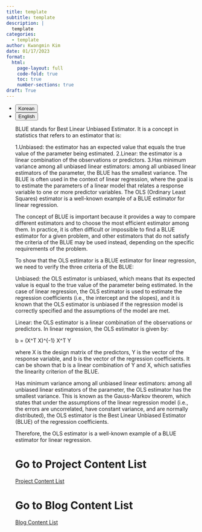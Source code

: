 ```yaml
---
title: template
subtitle: template
description: |
  template
categories:
  - template
author: Kwangmin Kim
date: 01/17/2023
format: 
  html:
    page-layout: full
    code-fold: true
    toc: true
    number-sections: true
draft: True
---
```


<ul class="nav nav-pills" id="language-tab" role="tablist">
  <li class="nav-item" role="presentation">
    <button class="nav-link active" id="Korean-tab" data-bs-toggle="tab" data-bs-target="#Korean" type="button" role="tab" aria-controls="Korean" aria-selected="true">Korean</button>
  </li>
  <li class="nav-item" role="presentation">
    <button class="nav-link" id="English-tab" data-bs-toggle="tab" data-bs-target="#English" type="button" role="tab" aria-controls="knitr" aria-selected="false">English</button>
  </li>

<div class="tab-content" id="language-tabcontent">

<div class="tab-pane fade  show active" id="Korean" role="tabpanel" aria-labelledby="Korean-tab">

::: {#Korean .tab-pane .fade .show .active role="tabpanel" aria-labelledby="Korean-tab"}

BLUE stands for Best Linear Unbiased Estimator. It is a concept in statistics that refers to an estimator that is:

1.Unbiased: the estimator has an expected value that equals the true value of the parameter being estimated.
2.Linear: the estimator is a linear combination of the observations or predictors.
3.Has minimum variance among all unbiased linear estimators: among all unbiased linear estimators of the parameter, the BLUE has the smallest variance.
The BLUE is often used in the context of linear regression, where the goal is to estimate the parameters of a linear model that relates a response variable to one or more predictor variables. The OLS (Ordinary Least Squares) estimator is a well-known example of a BLUE estimator for linear regression.

The concept of BLUE is important because it provides a way to compare different estimators and to choose the most efficient estimator among them. In practice, it is often difficult or impossible to find a BLUE estimator for a given problem, and other estimators that do not satisfy the criteria of the BLUE may be used instead, depending on the specific requirements of the problem.

To show that the OLS estimator is a BLUE estimator for linear regression, we need to verify the three criteria of the BLUE:

Unbiased: the OLS estimator is unbiased, which means that its expected value is equal to the true value of the parameter being estimated. In the case of linear regression, the OLS estimator is used to estimate the regression coefficients (i.e., the intercept and the slopes), and it is known that the OLS estimator is unbiased if the regression model is correctly specified and the assumptions of the model are met.

Linear: the OLS estimator is a linear combination of the observations or predictors. In linear regression, the OLS estimator is given by:

b = (X^T X)^{-1} X^T Y

where X is the design matrix of the predictors, Y is the vector of the response variable, and b is the vector of the regression coefficients. It can be shown that b is a linear combination of Y and X, which satisfies the linearity criterion of the BLUE.

Has minimum variance among all unbiased linear estimators: among all unbiased linear estimators of the parameter, the OLS estimator has the smallest variance. This is known as the Gauss-Markov theorem, which states that under the assumptions of the linear regression model (i.e., the errors are uncorrelated, have constant variance, and are normally distributed), the OLS estimator is the Best Linear Unbiased Estimator (BLUE) of the regression coefficients.

Therefore, the OLS estimator is a well-known example of a BLUE estimator for linear regression.

:::
</div>

<div class="tab-pane fade" id="English" role="tabpanel" aria-labelledby="English-tab">

::: {#English .tab-pane .fade role="tabpanel" aria-labelledby="English-tab"}

:::


</div>

# Go to Project Content List

[Project Content List](./docs/projects/index.qmd)

# Go to Blog Content List

[Blog Content List](./docs/blog/posts/content_list.qmd)